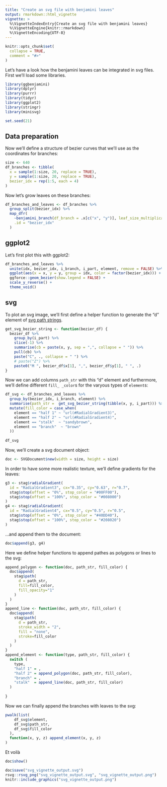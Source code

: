 ```yaml
---
title: "Create an svg file with benjamini leaves"
output: rmarkdown::html_vignette
vignette: >
  %\VignetteIndexEntry{Create an svg file with benjamini leaves}
  %\VignetteEngine{knitr::rmarkdown}
  %\VignetteEncoding{UTF-8}
---
```


```r
knitr::opts_chunk$set(
  collapse = TRUE,
  comment = "#>"
)
```

Let's have a look how the benjamini leaves can be integrated in svg files. First we'll load some libraries.

```r
library(ggbenjamini)
library(dplyr)
library(purrr)
library(tidyr)
library(ggplot2)
library(stringr)
library(minisvg)

set.seed(21)
```

## Data preparation

Now we'll define a structure of bezier curves that we'll use as the coordinates for branches:

```r
size <- 640
df_branches <- tibble(
  x = sample(1:size, 20, replace = TRUE),
  y = sample(1:size, 20, replace = TRUE),
  bezier_idx = rep(1:5, each = 4)
)
```

Now let's grow leaves on these branches:

```r
df_branches_and_leaves <- df_branches %>% 
  group_split(bezier_idx) %>% 
  map_dfr(
    ~benjamini_branch(df_branch = .x[c("x", "y")], leaf_size_multiplicator = 4),
    .id = "bezier_idx"
  )
```

## ggplot2

Let's first plot this with ggplot2:

```r
df_branches_and_leaves %>%
  unite(idx, bezier_idx, i_branch, i_part, element, remove = FALSE) %>% 
  ggplot(aes(x = x, y = y, group = idx, color = factor(bezier_idx))) + 
  ggforce::geom_bezier(show.legend = FALSE) +
  scale_y_reverse() +
  theme_void()
```

## svg

To plot an svg image, we'll first define a helper function to generate the "d" element of [svg path strings](https://developer.mozilla.org/en-US/docs/Web/SVG/Tutorial/Paths).

```r
get_svg_bezier_string <- function(bezier_df) {
  bezier_df %>%
    group_by(i_part) %>%
    slice(-1) %>%
    summarise(cb = paste(x, y, sep = ",", collapse = " ")) %>%
    pull(cb) %>%
    paste("C", ., collapse = " ") %>% 
    # paste("Z") %>% 
    paste0("M ", bezier_df$x[1], ",", bezier_df$y[1], " ", .)
}
```

Now we can add columns `path_str` with this "d" element and furthermore, we'll define different `fill_ _color`s for the varyous types of `element`s:

```r
df_svg <- df_branches_and_leaves %>% 
  group_by(bezier_idx, i_branch, element) %>% 
  summarise(path_str =  get_svg_bezier_string(tibble(x, y, i_part))) %>% 
  mutate(fill_color = case_when(
    element == "half 1" ~ "url(#RadialGradient3)",
    element == "half 2" ~ "url(#RadialGradient4)",
    element == "stalk"  ~ "sandybrown",
    element == "branch"  ~ "brown"
  ))
  
df_svg
```


Now, we'll create a svg document object:
```r
doc <- SVGDocument$new(width = size, height = size)
```

In order to have some more realistic texture, we'll define gradients for the leaves:
```r
g3 <- stag$radialGradient(
  id = "RadialGradient3", cx="0.35", cy="0.63", r="0.7",
  stag$stop(offset = "0%", stop_color = "#00FF00"),
  stag$stop(offset = "100%", stop_color = "#008000")
)
g4 <- stag$radialGradient(
  id = "RadialGradient4", cx="0.5", cy="0.5", r="0.5",
  stag$stop(offset = "0%", stop_color = "#40DD40"),
  stag$stop(offset = "100%", stop_color = "#208020")
)
```

...and append them to the document:
```r
doc$append(g3, g4)
```

Here we define helper functions to append pathes as polygons or lines to the svg:

```r
append_polygon <- function(doc, path_str, fill_color) {
  doc$append(
    stag$path(
      d = path_str,
      fill=fill_color,
      fill_opacity="1"
    )
  )
}
append_line <- function(doc, path_str, fill_color) {
  doc$append(
    stag$path(
      d = path_str,
      stroke_width = "2",
      fill = "none",
      stroke=fill_color
    )
  )
}
append_element <- function(type, path_str, fill_color) {
  switch (
    type,
    "half 1" = ,
    "half 2" = append_polygon(doc, path_str, fill_color),
    "branch" = ,
    "stalk"  = append_line(doc, path_str, fill_color)
  )
  
}


```

Now we can finally append the branches with leaves to the svg:


```r
pwalk(list(
    df_svg$element,
    df_svg$path_str,
    df_svg$fill_color
  ),
  function(x, y, z) append_element(x, y, z)
)

```




Et voilà

```r
doc$show()
```

```r
doc$save("svg_vignette_output.svg")
rsvg::rsvg_png("svg_vignette_output.svg", "svg_vignette_output.png")
knitr::include_graphics("svg_vignette_output.png")
```

